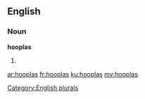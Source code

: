 ==English==

===Noun===
'''hooplas'''

# {{plural of|hoopla}}

[[Category:English plurals]]

[[ar:hooplas]]
[[fr:hooplas]]
[[ku:hooplas]]
[[my:hooplas]]